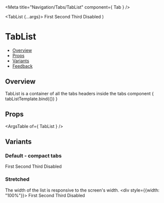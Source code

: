 
<Meta
  title="Navigation/Tabs/TabList"
  component={ Tab }
/>

<!--- Component template -->

  <TabList {...args}>
    <Tab>First</Tab>
    <Tab>Second</Tab>
    <Tab>Third</Tab>
    <Tab disabled>Disabled</Tab>
  </TabList>)

<!--- Component documentation -->

# TabList
- [Overview](#overview)
- [Props](#props)
- [Variants](#variants)
- [Feedback](#feedback)

## Overview
TabList is a container of all the tabs headers inside the tabs component
<Canvas>
  <Story name="Overview">
    { tabListTemplate.bind({}) }
  </Story>
</Canvas>

## Props
<ArgsTable of={ TabList } />

## Variants
### Default - compact tabs
<Canvas>
  <Story name="Default">
      <TabList>
        <Tab>First</Tab>
        <Tab>Second</Tab>
        <Tab>Third</Tab>
        <Tab disabled>Disabled</Tab>
      </TabList>
  </Story>
</Canvas>

### Stretched
The width of the list is responsive to the screen's width.
<Canvas>
  <Story name="Stretched">
    <div style={{width: "100%"}}>
      <TabList tabType="stretched">
        <Tab>First</Tab>
        <Tab>Second</Tab>
        <Tab>Third</Tab>
        <Tab disabled>Disabled</Tab>
      </TabList>
    </div>
  </Story>
</Canvas>